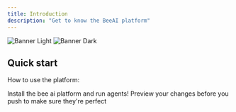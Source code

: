 ```yaml
---
title: Introduction
description: "Get to know the BeeAI platform"
---
```


<img
  className="block dark:hidden"
  src="/images/bee-banner.jpg"
  alt="Banner Light"
/>
<img
  className="hidden dark:block"
  src="/images/bee-banner.jpg"
  alt="Banner Dark"
/>

## Quick start

How to use the platform:

<CardGroup cols={2}>
  <Card
    title="Quickstart"
    icon="rocket-launch"
    href="./quickstart"
  >
    Install the bee ai platform and run agents!
  </Card>
  <Card
    title="Develop agents"
    icon="screwdriver-wrench"
    href="./development"
  >
    Preview your changes before you push to make sure they're perfect
  </Card>
</CardGroup>

